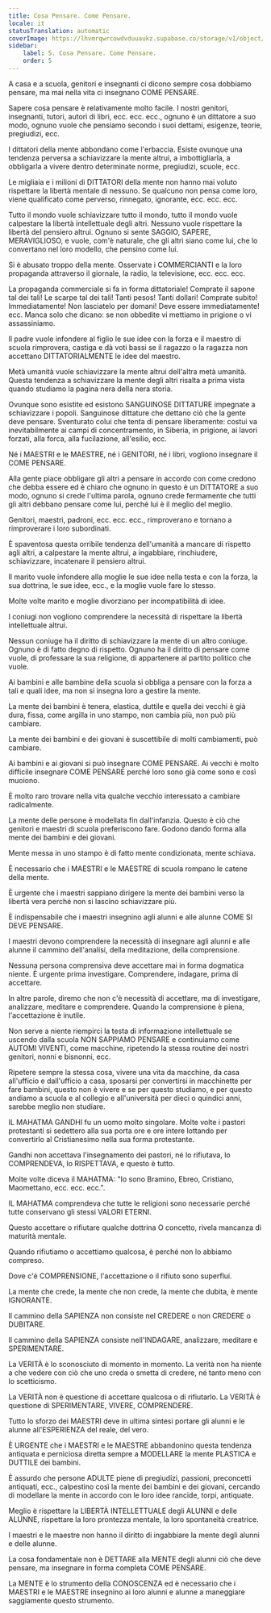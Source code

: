 ```yaml
---
title: Cosa Pensare. Come Pensare.
locale: it
statusTranslation: automatic
coverImage: https://lhvmrqwrcowdvduuaukz.supabase.co/storage/v1/object/public/strapi-uploads/small_cover-educacion-fundamental.webp-2d51a7828a2b1309555be27f7e2a61a0.webp
sidebar:
    label: 5. Cosa Pensare. Come Pensare.
    order: 5
---
```

A casa e a scuola, genitori e insegnanti ci dicono sempre cosa dobbiamo pensare, ma mai nella vita ci insegnano COME PENSARE.

Sapere cosa pensare è relativamente molto facile. I nostri genitori, insegnanti, tutori, autori di libri, ecc. ecc. ecc., ognuno è un dittatore a suo modo, ognuno vuole che pensiamo secondo i suoi dettami, esigenze, teorie, pregiudizi, ecc.

I dittatori della mente abbondano come l'erbaccia. Esiste ovunque una tendenza perversa a schiavizzare la mente altrui, a imbottigliarla, a obbligarla a vivere dentro determinate norme, pregiudizi, scuole, ecc.

Le migliaia e i milioni di DITTATORI della mente non hanno mai voluto rispettare la libertà mentale di nessuno. Se qualcuno non pensa come loro, viene qualificato come perverso, rinnegato, ignorante, ecc. ecc. ecc.

Tutto il mondo vuole schiavizzare tutto il mondo, tutto il mondo vuole calpestare la libertà intellettuale degli altri. Nessuno vuole rispettare la libertà del pensiero altrui. Ognuno si sente SAGGIO, SAPERE, MERAVIGLIOSO, e vuole, com'è naturale, che gli altri siano come lui, che lo convertano nel loro modello, che pensino come lui.

Si è abusato troppo della mente. Osservate i COMMERCIANTI e la loro propaganda attraverso il giornale, la radio, la televisione, ecc. ecc. ecc.

La propaganda commerciale si fa in forma dittatoriale! Comprate il sapone tal dei tali! Le scarpe tal dei tali! Tanti pesos! Tanti dollari! Comprate subito! Immediatamente! Non lasciatelo per domani! Deve essere immediatamente! ecc. Manca solo che dicano: se non obbedite vi mettiamo in prigione o vi assassiniamo.

Il padre vuole infondere al figlio le sue idee con la forza e il maestro di scuola rimprovera, castiga e dà voti bassi se il ragazzo o la ragazza non accettano DITTATORIALMENTE le idee del maestro.

Metà umanità vuole schiavizzare la mente altrui dell'altra metà umanità. Questa tendenza a schiavizzare la mente degli altri risalta a prima vista quando studiamo la pagina nera della nera storia.

Ovunque sono esistite ed esistono SANGUINOSE DITTATURE impegnate a schiavizzare i popoli. Sanguinose dittature che dettano ciò che la gente deve pensare. Sventurato colui che tenta di pensare liberamente: costui va inevitabilmente ai campi di concentramento, in Siberia, in prigione, ai lavori forzati, alla forca, alla fucilazione, all'esilio, ecc.

Né i MAESTRI e le MAESTRE, né i GENITORI, né i libri, vogliono insegnare il COME PENSARE.

Alla gente piace obbligare gli altri a pensare in accordo con come credono che debba essere ed è chiaro che ognuno in questo è un DITTATORE a suo modo, ognuno si crede l'ultima parola, ognuno crede fermamente che tutti gli altri debbano pensare come lui, perché lui è il meglio del meglio.

Genitori, maestri, padroni, ecc. ecc. ecc., rimproverano e tornano a rimproverare i loro subordinati.

È spaventosa questa orribile tendenza dell'umanità a mancare di rispetto agli altri, a calpestare la mente altrui, a ingabbiare, rinchiudere, schiavizzare, incatenare il pensiero altrui.

Il marito vuole infondere alla moglie le sue idee nella testa e con la forza, la sua dottrina, le sue idee, ecc., e la moglie vuole fare lo stesso.

Molte volte marito e moglie divorziano per incompatibilità di idee.

I coniugi non vogliono comprendere la necessità di rispettare la libertà intellettuale altrui.

Nessun coniuge ha il diritto di schiavizzare la mente di un altro coniuge. Ognuno è di fatto degno di rispetto. Ognuno ha il diritto di pensare come vuole, di professare la sua religione, di appartenere al partito politico che vuole.

Ai bambini e alle bambine della scuola si obbliga a pensare con la forza a tali e quali idee, ma non si insegna loro a gestire la mente.

La mente dei bambini è tenera, elastica, duttile e quella dei vecchi è già dura, fissa, come argilla in uno stampo, non cambia più, non può più cambiare.

La mente dei bambini e dei giovani è suscettibile di molti cambiamenti, può cambiare.

Ai bambini e ai giovani si può insegnare COME PENSARE. Ai vecchi è molto difficile insegnare COME PENSARE perché loro sono già come sono e così muoiono.

È molto raro trovare nella vita qualche vecchio interessato a cambiare radicalmente.

La mente delle persone è modellata fin dall'infanzia. Questo è ciò che genitori e maestri di scuola preferiscono fare. Godono dando forma alla mente dei bambini e dei giovani.

Mente messa in uno stampo è di fatto mente condizionata, mente schiava.

È necessario che i MAESTRI e le MAESTRE di scuola rompano le catene della mente.

È urgente che i maestri sappiano dirigere la mente dei bambini verso la libertà vera perché non si lascino schiavizzare più.

È indispensabile che i maestri insegnino agli alunni e alle alunne COME SI DEVE PENSARE.

I maestri devono comprendere la necessità di insegnare agli alunni e alle alunne il cammino dell'analisi, della meditazione, della comprensione.

Nessuna persona comprensiva deve accettare mai in forma dogmatica niente. È urgente prima investigare. Comprendere, indagare, prima di accettare.

In altre parole, diremo che non c'è necessità di accettare, ma di investigare, analizzare, meditare e comprendere. Quando la comprensione è piena, l'accettazione è inutile.

Non serve a niente riempirci la testa di informazione intellettuale se uscendo dalla scuola NON SAPPIAMO PENSARE e continuiamo come AUTOMI VIVENTI, come macchine, ripetendo la stessa routine dei nostri genitori, nonni e bisnonni, ecc.

Ripetere sempre la stessa cosa, vivere una vita da macchine, da casa all'ufficio e dall'ufficio a casa, sposarsi per convertirsi in macchinette per fare bambini, questo non è vivere e se per questo studiamo, e per questo andiamo a scuola e al collegio e all'università per dieci o quindici anni, sarebbe meglio non studiare.

IL MAHATMA GANDHI fu un uomo molto singolare. Molte volte i pastori protestanti si sedettero alla sua porta ore e ore intere lottando per convertirlo al Cristianesimo nella sua forma protestante.

Gandhi non accettava l'insegnamento dei pastori, né lo rifiutava, lo COMPRENDEVA, lo RISPETTAVA, e questo è tutto.

Molte volte diceva il MAHATMA: "Io sono Bramino, Ebreo, Cristiano, Maomettano, ecc. ecc. ecc.".

IL MAHATMA comprendeva che tutte le religioni sono necessarie perché tutte conservano gli stessi VALORI ETERNI.

Questo accettare o rifiutare qualche dottrina O concetto, rivela mancanza di maturità mentale.

Quando rifiutiamo o accettiamo qualcosa, è perché non lo abbiamo compreso.

Dove c'è COMPRENSIONE, l'accettazione o il rifiuto sono superflui.

La mente che crede, la mente che non crede, la mente che dubita, è mente IGNORANTE.

Il cammino della SAPIENZA non consiste nel CREDERE o non CREDERE o DUBITARE.

Il cammino della SAPIENZA consiste nell'INDAGARE, analizzare, meditare e SPERIMENTARE.

La VERITÀ è lo sconosciuto di momento in momento. La verità non ha niente a che vedere con ciò che uno creda o smetta di credere, né tanto meno con lo scetticismo.

La VERITÀ non è questione di accettare qualcosa o di rifiutarlo. La VERITÀ è questione di SPERIMENTARE, VIVERE, COMPRENDERE.

Tutto lo sforzo dei MAESTRI deve in ultima sintesi portare gli alunni e le alunne all'ESPERIENZA del reale, del vero.

È URGENTE che i MAESTRI e le MAESTRE abbandonino questa tendenza antiquata e perniciosa diretta sempre a MODELLARE la mente PLASTICA e DUTTILE dei bambini.

È assurdo che persone ADULTE piene di pregiudizi, passioni, preconcetti antiquati, ecc., calpestino così la mente dei bambini e dei giovani, cercando di modellare la mente in accordo con le loro idee rancide, torpi, antiquate.

Meglio è rispettare la LIBERTÀ INTELLETTUALE degli ALUNNI e delle ALUNNE, rispettare la loro prontezza mentale, la loro spontaneità creatrice.

I maestri e le maestre non hanno il diritto di ingabbiare la mente degli alunni e delle alunne.

La cosa fondamentale non è DETTARE alla MENTE degli alunni ciò che deve pensare, ma insegnare in forma completa COME PENSARE.

La MENTE è lo strumento della CONOSCENZA ed è necessario che i MAESTRI e le MAESTRE insegnino ai loro alunni e alunne a maneggiare saggiamente questo strumento.

